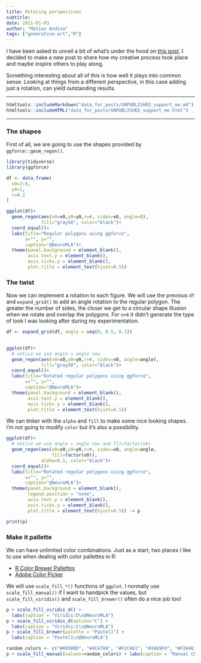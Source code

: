 ```yaml
---
title: Rotating perspectives
subtitle:
date: 2021-01-03
author: "Matias Andina"
tags: ["generative-art","R"]
---
```


I have been asked to unveil a bit of what's under the hood on [this post](https://matiasandina.netlify.app/2021/01/art-in-a-new-year/). I decided to make a new post to share how my creative process took place and maybe inspire others to play along.

Something interesting about all of this is how well it plays into common sense. Looking at things from a different perspective, in this case adding just a rotation, can yield outstanding results.  

------------------------------------------------------------------------

```r
htmltools::includeMarkdown("data_for_posts/UNPUBLISHED_support_me.md")
htmltools::includeHTML("data_for_posts/UNPUBLISHED_support_me.html")
```

------------------------------------------------------------------------

### The shapes

First of all, we are going to use the shapes provided by `ggforce::geom_regon()`.

```r
library(tidyverse)
library(ggforce)

df <- data.frame(
  x0=3:8,
  y0=1,
  r=0.2
)

ggplot(df)+
  geom_regon(aes(x0=x0,y0=y0,r=r, sides=x0, angle=0),
             fill="gray50", color="black")+
  coord_equal()+
  labs(title="Regular polygons using ggforce", 
       x="", y="",
       caption="@NeuroMLA")+
  theme(panel.background = element_blank(),
        axis.text.y = element_blank(),
        axis.ticks.y = element_blank(),
        plot.title = element_text(hjust=0.5))
```

### The twist

Now we can implement a rotation to each figure. We will use the previous `df` and `expand_grid()` to add an angle rotation to the regular polygon. The greater the number of sides, the closer we get to a circular shape illusion when we rotate and overlap the polygons. For `n>6` it didn't generate the type of look I was looking after during my experimentation. 

```r
df <- expand_grid(df, angle = seq(0, 0.5, 0.1))

 
ggplot(df)+
  # notice we use angle = angle now
  geom_regon(aes(x0=x0,y0=y0,r=r, sides=x0, angle=angle),
             fill="gray50", color="black")+
  coord_equal()+
  labs(title="Rotated regular polygons using ggforce", 
       x="", y="",
       caption="@NeuroMLA")+
  theme(panel.background = element_blank(),
        axis.text.y = element_blank(),
        axis.ticks.y = element_blank(), 
        plot.title = element_text(hjust=0.5))

```

We can tinker with the `alpha` and `fill` to make some nice looking shapes. I'm not going to modify `color` but it's also a possibility.

```r
ggplot(df)+
  # notice we use angle = angle now and fil=factor(x0)
  geom_regon(aes(x0=x0,y0=y0,r=r, sides=x0, angle=angle,
                 fill=factor(x0)), 
             alpha=0.1, color="black")+
  coord_equal()+
  labs(title="Rotated regular polygons using ggforce", 
       x="", y="",
       caption="@NeuroMLA")+
  theme(panel.background = element_blank(),
        legend.position = "none",
        axis.text.y = element_blank(),
        axis.ticks.y = element_blank(),
        plot.title = element_text(hjust=0.5)) -> p

print(p)
```

### Make it pallette

We can have unlimited color combinations. Just as a start, two places I like to use when dealing with color pallettes in R:

* [R Color Brewer Pallettes](https://www.r-graph-gallery.com/38-rcolorbrewers-palettes.html)
* [Adobe Color Picker](https://color.adobe.com)

We will use `scale_fill_*()` functions of `ggplot`. I normally use `scale_fill_manual()` if I want to handpick the values, but `scale_fill_viridis()` and `scale_fill_brewer()` often do a nice job too!

```r

p + scale_fill_viridis_d() +
  labs(caption = "Viridis:D\n@NeuroMLA")
p + scale_fill_viridis_d(option="C") +
  labs(caption = "Viridis:C\n@NeuroMLA")
p + scale_fill_brewer(palette = "Pastel1") +
  labs(caption = "Pastel1\n@NeuroMLA")

random_colors <- c("#0958BD", "#4C678A", "#F2C461", "#24E9F0", "#F28461", "#BD1B09")
p + scale_fill_manual(values=random_colors) + labs(caption = "Manual Choice\n@NeuroMLA")

```

